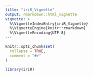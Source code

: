 ```yaml
---
title: "iriR_Vignette"
output: rmarkdown::html_vignette
vignette: >
  %\VignetteIndexEntry{iriR_Vignette}
  %\VignetteEngine{knitr::rmarkdown}
  %\VignetteEncoding{UTF-8}
---
```


```r
knitr::opts_chunk$set(
  collapse = TRUE,
  comment = "#>"
)
```

```r
library(iriR)
```

